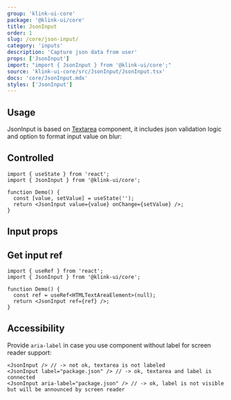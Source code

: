 ```yaml
---
group: 'klink-ui-core'
package: '@klink-ui/core'
title: JsonInput
order: 1
slug: /core/json-input/
category: 'inputs'
description: 'Capture json data from user'
props: ['JsonInput']
import: "import { JsonInput } from '@klink-ui/core';"
source: 'klink-ui-core/src/JsonInput/JsonInput.tsx'
docs: 'core/JsonInput.mdx'
styles: ['JsonInput']
---
```



## Usage

JsonInput is based on [Textarea](/core/textarea/) component,
it includes json validation logic and option to format input value on blur:

<Demo data={JsonInputDemos.usage} />

## Controlled

```tsx
import { useState } from 'react';
import { JsonInput } from '@klink-ui/core';

function Demo() {
  const [value, setValue] = useState('');
  return <JsonInput value={value} onChange={setValue} />;
}
```

## Input props

<Demo data={JsonInputDemos.configurator} />

## Get input ref

```tsx
import { useRef } from 'react';
import { JsonInput } from '@klink-ui/core';

function Demo() {
  const ref = useRef<HTMLTextAreaElement>(null);
  return <JsonInput ref={ref} />;
}
```

## Accessibility

Provide `aria-label` in case you use component without label for screen reader support:

```tsx
<JsonInput /> // -> not ok, textarea is not labeled
<JsonInput label="package.json" /> // -> ok, textarea and label is connected
<JsonInput aria-label="package.json" /> // -> ok, label is not visible but will be announced by screen reader
```
